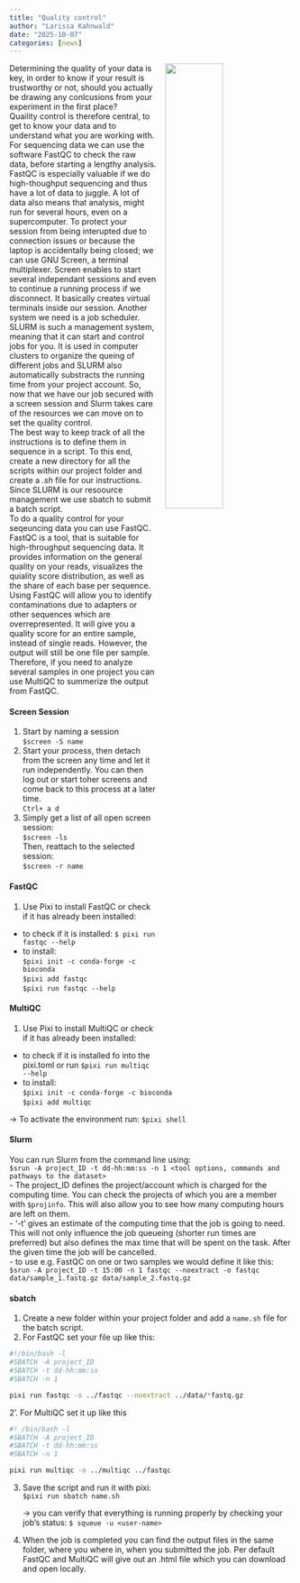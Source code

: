 ```yaml
---
title: "Quality control"
author: "Larissa Kahnwald"
date: "2025-10-07"
categories: [news]
---
```

![](DNA.jpg){style="float:right; width:45%; margin:0 0 1rem 1rem;"}  

Determining the quality of your data is key, in order to know if your result is trustworthy or not, should you actually be drawing any conlcusions from your experiment in the first place?  
Quaility control is therefore central, to get to know your data and to understand what you are working with. For sequencing data we can use the software FastQC to check the raw data, before starting a lengthy analysis.  
FastQC is especially valuable if we do high-thoughput sequencing and thus have a lot of data to juggle. A lot of data also means that analysis, might run for several hours, even on a supercomputer. To protect your session from being interupted due to connection issues or because the laptop is accidentally being closed; we can use GNU Screen, a terminal multiplexer. Screen enables to start several independant sessions and even to continue a running process if we disconnect. It basically creates virtual terminals inside our session. Another system we need is a job scheduler. SLURM is such a management system, meaning that it can start and control jobs for you. It is used in computer clusters to organize the queing of different jobs and SLURM also automatically substracts the running time from your project account. So, now that we have our job secured with a screen session and Slurm takes care of the resources we can move on to set the quality control.  
The best way to keep track of all the instructions is to define them in sequence in a script. To this end, create a new directory for all the scripts within our project folder and create a *.sh* file for our instructions. Since SLURM is our resoource management we use sbatch to submit a batch script.    
To do a quality control for your seqeuncing data you can use FastQC. FastQC is a tool, that is suitable for high-throughput sequencing data. It provides information on the general quality on your reads, visualizes the quiality score distribution, as well as the share of each base per sequence. Using FastQC will allow you to identify contaminations due to adapters or other sequences which are overrepresented. It will give you a quality score for an entire sample, instead of single reads. However, the output will still be one file per sample. Therefore, if you need to analyze several samples in one project you can use MultiQC to summerize the output from FastQC.

#### Screen Session
1. Start by naming a session  
`$screen -S name` 
2. Start your process, then detach from the screen any time and let it run independently. You can then log out or start toher screens and come back to this process at a later time.  
`Ctrl+ a d`  
3. Simply get a list of all open screen session:  
`$screen -ls`  
Then, reattach to the selected session:  
`$screen -r name`   

#### FastQC
1. Use Pixi to install FastQC or check if it has already been installed:  
- to check if it is installed: `$ pixi run fastqc --help`
- to install:  
`$pixi init -c conda-forge -c bioconda`   
`$pixi add fastqc`   
`$pixi run fastqc --help`  

#### MultiQC  
1. Use Pixi to install MultiQC or check if it has already been installed:  
- to check if it is installed fo into the pixi.toml or run `$pixi run multiqc --help`
- to install:  
`$pixi init -c conda-forge -c bioconda`   
`$pixi add multiqc`    

-> To activate the environment run: `$pixi shell`  

#### Slurm  
You can run Slurm from the command line using:  
`$srun -A project_ID -t dd-hh:mm:ss -n 1 <tool options, commands and pathways to the dataset>`  
 - The project_ID defines the project/account which is charged for the computing time. You can check the projects of which you are a member with `$projinfo`. This will also allow you to see how many computing hours are left on them.  
 - '-t' gives an estimate of the computing time that the job is going to need. This will not only influence the job queueing (shorter run times are preferred) but also defines the max time that will be spent on the task. After the given time the job will be cancelled.  
 - to use e.g. FastQC on one or two samples we would define it like this: `$srun -A project_ID -t 15:00 -n 1 fastqc --noextract -o fastqc data/sample_1.fastq.gz data/sample_2.fastq.gz `  

#### sbatch  
1. Create a new folder within your project folder and add a `name.sh` file for the batch script.
2. For FastQC set your file up like this:  
```bash
#!/bin/bash -l 
#SBATCH -A project_ID 
#SBATCH -t dd-hh:mm:ss
#SBATCH -n 1 

pixi run fastqc -o ../fastqc --noextract ../data/*fastq.gz
```
2'. For MultiQC set it up like this  
```bash
#! /bin/bash -l
#SBATCH -A project_ID
#SBATCH -t dd-hh:mm:ss
#SBATCH -n 1

pixi run multiqc -o ../multiqc ../fastqc
```
3. Save the script and run it with pixi:   
`$pixi run sbatch name.sh`  
<p style="margin-left:2em;"> -> you can verify that everything is running properly by checking your job's status: `$ squeue -u <user-name>`   

4. When the job is completed you can find the output files in the same folder, where you where in, when you submitted the job. Per default FastQC and MultiQC will give out an .html file which you can download and open locally.  